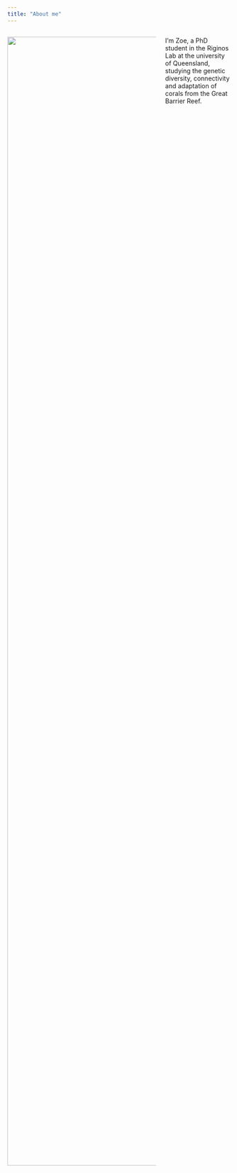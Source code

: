 ```yaml
---
title: "About me"
---
```


::: columns
::: column
![](img/Headshot.jpg){width="2539"}
:::

::: {.column}
I'm Zoe, a PhD student in the Riginos Lab at the university of Queensland, studying the genetic diversity, connectivity and adaptation of corals from the Great Barrier Reef.
:::
:::
